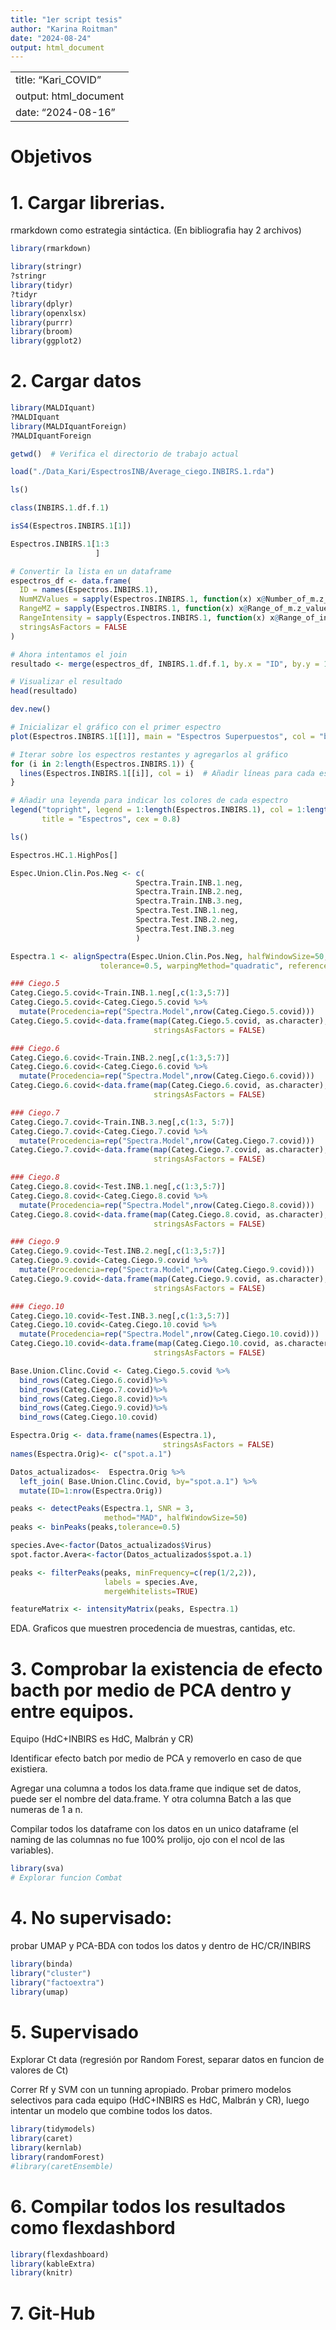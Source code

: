 ```yaml
---
title: "1er script tesis"
author: "Karina Roitman"
date: "2024-08-24"
output: html_document
---
```


---
title: "Kari_COVID"
output: html_document
date: "2024-08-16"
---

# Objetivos

# 1. Cargar librerias.

rmarkdown como estrategia sintáctica. (En bibliografia hay 2 archivos)

```r
library(rmarkdown)
```

```r

library(stringr)
?stringr
library(tidyr)
?tidyr
library(dplyr)
library(openxlsx)
library(purrr)
library(broom)
library(ggplot2)
```

# 2. Cargar datos

```r
library(MALDIquant)
?MALDIquant
library(MALDIquantForeign)
?MALDIquantForeign
```

```r
getwd()  # Verifica el directorio de trabajo actual

```

```r
load("./Data_Kari/EspectrosINB/Average_ciego.INBIRS.1.rda")
```

```r
ls()
```

```r
class(INBIRS.1.df.f.1)
```


```r
isS4(Espectros.INBIRS.1[1])
```

```r
Espectros.INBIRS.1[1:3
                   ]
```



```r
# Convertir la lista en un dataframe
espectros_df <- data.frame(
  ID = names(Espectros.INBIRS.1),
  NumMZValues = sapply(Espectros.INBIRS.1, function(x) x@Number_of_m.z_values),
  RangeMZ = sapply(Espectros.INBIRS.1, function(x) x@Range_of_m.z_values),
  RangeIntensity = sapply(Espectros.INBIRS.1, function(x) x@Range_of_intensity_values),
  stringsAsFactors = FALSE
)

# Ahora intentamos el join
resultado <- merge(espectros_df, INBIRS.1.df.f.1, by.x = "ID", by.y = 1)

# Visualizar el resultado
head(resultado)
```



```r
dev.new()

# Inicializar el gráfico con el primer espectro
plot(Espectros.INBIRS.1[[1]], main = "Espectros Superpuestos", col = "blue", type = "l")

# Iterar sobre los espectros restantes y agregarlos al gráfico
for (i in 2:length(Espectros.INBIRS.1)) {
  lines(Espectros.INBIRS.1[[i]], col = i)  # Añadir líneas para cada espectro, con diferentes colores
}

# Añadir una leyenda para indicar los colores de cada espectro
legend("topright", legend = 1:length(Espectros.INBIRS.1), col = 1:length(Espectros.INBIRS.1),
       title = "Espectros", cex = 0.8)
```

```r
ls()
```

```r
Espectros.HC.1.HighPos[]
```

```r

Espec.Union.Clin.Pos.Neg <- c(
                            Spectra.Train.INB.1.neg,
                            Spectra.Train.INB.2.neg,
                            Spectra.Train.INB.3.neg,
                            Spectra.Test.INB.1.neg,
                            Spectra.Test.INB.2.neg,
                            Spectra.Test.INB.3.neg
                            )

Espectra.1 <- alignSpectra(Espec.Union.Clin.Pos.Neg, halfWindowSize=50, SNR=3, 
                    tolerance=0.5, warpingMethod="quadratic", reference=Ref)

### Ciego.5
Categ.Ciego.5.covid<-Train.INB.1.neg[,c(1:3,5:7)]
Categ.Ciego.5.covid<-Categ.Ciego.5.covid %>%
  mutate(Procedencia=rep("Spectra.Model",nrow(Categ.Ciego.5.covid)))
Categ.Ciego.5.covid<-data.frame(map(Categ.Ciego.5.covid, as.character),
                                stringsAsFactors = FALSE)

### Ciego.6
Categ.Ciego.6.covid<-Train.INB.2.neg[,c(1:3,5:7)]
Categ.Ciego.6.covid<-Categ.Ciego.6.covid %>%
  mutate(Procedencia=rep("Spectra.Model",nrow(Categ.Ciego.6.covid)))
Categ.Ciego.6.covid<-data.frame(map(Categ.Ciego.6.covid, as.character),
                                stringsAsFactors = FALSE)

### Ciego.7
Categ.Ciego.7.covid<-Train.INB.3.neg[,c(1:3, 5:7)]
Categ.Ciego.7.covid<-Categ.Ciego.7.covid %>%
  mutate(Procedencia=rep("Spectra.Model",nrow(Categ.Ciego.7.covid)))
Categ.Ciego.7.covid<-data.frame(map(Categ.Ciego.7.covid, as.character),
                                stringsAsFactors = FALSE)

### Ciego.8
Categ.Ciego.8.covid<-Test.INB.1.neg[,c(1:3,5:7)]
Categ.Ciego.8.covid<-Categ.Ciego.8.covid %>%
  mutate(Procedencia=rep("Spectra.Model",nrow(Categ.Ciego.8.covid)))
Categ.Ciego.8.covid<-data.frame(map(Categ.Ciego.8.covid, as.character),
                                stringsAsFactors = FALSE)

### Ciego.9
Categ.Ciego.9.covid<-Test.INB.2.neg[,c(1:3,5:7)]
Categ.Ciego.9.covid<-Categ.Ciego.9.covid %>%
  mutate(Procedencia=rep("Spectra.Model",nrow(Categ.Ciego.9.covid)))
Categ.Ciego.9.covid<-data.frame(map(Categ.Ciego.9.covid, as.character),
                                stringsAsFactors = FALSE)

### Ciego.10
Categ.Ciego.10.covid<-Test.INB.3.neg[,c(1:3,5:7)]
Categ.Ciego.10.covid<-Categ.Ciego.10.covid %>%
  mutate(Procedencia=rep("Spectra.Model",nrow(Categ.Ciego.10.covid)))
Categ.Ciego.10.covid<-data.frame(map(Categ.Ciego.10.covid, as.character),
                                stringsAsFactors = FALSE)

Base.Union.Clinc.Covid <- Categ.Ciego.5.covid %>%
  bind_rows(Categ.Ciego.6.covid)%>%
  bind_rows(Categ.Ciego.7.covid)%>%
  bind_rows(Categ.Ciego.8.covid)%>%
  bind_rows(Categ.Ciego.9.covid)%>%
  bind_rows(Categ.Ciego.10.covid)

Espectra.Orig <- data.frame(names(Espectra.1),
                                  stringsAsFactors = FALSE)
names(Espectra.Orig)<- c("spot.a.1")

Datos_actualizados<-  Espectra.Orig %>%
  left_join( Base.Union.Clinc.Covid, by="spot.a.1") %>%
  mutate(ID=1:nrow(Espectra.Orig))

```

```r

peaks <- detectPeaks(Espectra.1, SNR = 3, 
                     method="MAD", halfWindowSize=50)
peaks <- binPeaks(peaks,tolerance=0.5)

species.Ave<-factor(Datos_actualizados$Virus) 
spot.factor.Avera<-factor(Datos_actualizados$spot.a.1) 

peaks <- filterPeaks(peaks, minFrequency=c(rep(1/2,2)),
                     labels = species.Ave,
                     mergeWhitelists=TRUE)

featureMatrix <- intensityMatrix(peaks, Espectra.1)
```

EDA. Graficos que muestren procedencia de muestras, cantidas, etc.

# 3. Comprobar la existencia de efecto bacth por medio de PCA dentro y entre equipos.

Equipo (HdC+INBIRS es HdC, Malbrán y CR)

Identificar efecto batch por medio de PCA y removerlo en caso de que existiera.

Agregar una columna a todos los data.frame que indique set de datos, puede ser el nombre del data.frame. Y otra columna Batch a las que numeras de 1 a n.

Compilar todos los dataframe con los datos en un unico dataframe (el naming de las columnas no fue 100% prolijo, ojo con el ncol de las variables).

```r
library(sva)
# Explorar funcion Combat
```

# 4. No supervisado:

probar UMAP y PCA-BDA con todos los datos y dentro de HC/CR/INBIRS

```r
library(binda)
library("cluster")
library("factoextra")
library(umap)
```

# 5. Supervisado

Explorar Ct data (regresión por Random Forest, separar datos en funcion de valores de Ct)

Correr Rf y SVM con un tunning apropiado. Probar primero modelos selectivos para cada equipo (HdC+INBIRS es HdC, Malbrán y CR), luego intentar un modelo que combine todos los datos.

```r
library(tidymodels)
library(caret)
library(kernlab)
library(randomForest)
#library(caretEnsemble)
```

# 6. Compilar todos los resultados como flexdashbord

```r

library(flexdashboard)
library(kableExtra)
library(knitr)

```

# 7. Git-Hub
